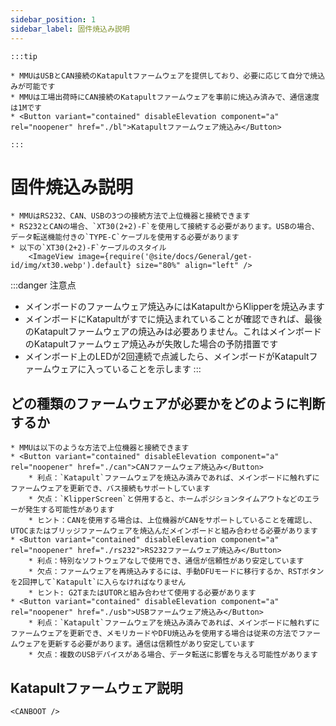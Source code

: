 ```yaml
---
sidebar_position: 1
sidebar_label: 固件焼込み説明
---
```





    :::tip

    * MMUはUSBとCAN接続のKatapultファームウェアを提供しており、必要に応じて自分で焼込みが可能です
    * MMUは工場出荷時にCAN接続のKatapultファームウェアを事前に焼込み済みで、通信速度は1Mです
    * <Button variant="contained" disableElevation component="a" rel="noopener" href="./bl">Katapultファームウェア焼込み</Button>

    :::

# 固件焼込み説明

    * MMUはRS232、CAN、USBの3つの接続方法で上位機器と接続できます
    * RS232とCANの場合、`XT30(2+2)-F`を使用して接続する必要があります。USBの場合、データ転送機能付きの`TYPE-C`ケーブルを使用する必要があります
    * 以下の`XT30(2+2)-F`ケーブルのスタイル
        <ImageView image={require('@site/docs/General/get-id/img/xt30.webp').default} size="80%" align="left" />

:::danger 注意点
* メインボードのファームウェア焼込みにはKatapultからKlipperを焼込みます
* メインボードにKatapultがすでに焼込まれていることが確認できれば、最後のKatapultファームウェアの焼込みは必要ありません。これはメインボードのKatapultファームウェア焼込みが失敗した場合の予防措置です
* メインボード上のLEDが2回連続で点滅したら、メインボードがKatapultファームウェアに入っていることを示します
:::

## どの種類のファームウェアが必要かをどのように判断するか

    * MMUは以下のような方法で上位機器と接続できます
    * <Button variant="contained" disableElevation component="a" rel="noopener" href="./can">CANファームウェア焼込み</Button>
        * 利点：`Katapult`ファームウェアを焼込み済みであれば、メインボードに触れずにファームウェアを更新でき、バス接続もサポートしています
        * 欠点：`KlipperScreen`と併用すると、ホームポジションタイムアウトなどのエラーが発生する可能性があります
        * ヒント：CANを使用する場合は、上位機器がCANをサポートしていることを確認し、UTOCまたはブリッジファームウェアを焼込んだメインボードと組み合わせる必要があります
    * <Button variant="contained" disableElevation component="a" rel="noopener" href="./rs232">RS232ファームウェア焼込み</Button>
        * 利点：特別なソフトウェアなしで使用でき、通信が信頼性があり安定しています
        * 欠点：ファームウェアを再焼込みするには、手動DFUモードに移行するか、RSTボタンを2回押して`Katapult`に入らなければなりません
        * ヒント: G2TまたはUTORと組み合わせて使用する必要があります
    * <Button variant="contained" disableElevation component="a" rel="noopener" href="./usb">USBファームウェア焼込み</Button>
        * 利点：`Katapult`ファームウェアを焼込み済みであれば、メインボードに触れずにファームウェアを更新でき、メモリカードやDFU焼込みを使用する場合は従来の方法でファームウェアを更新する必要があります。通信は信頼性があり安定しています
        * 欠点：複数のUSBデバイスがある場合、データ転送に影響を与える可能性があります

## Katapultファームウェア説明

    <CANBOOT />
